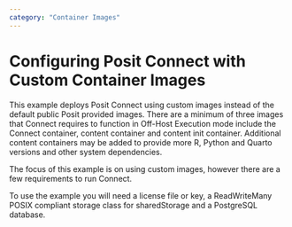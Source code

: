 ```yaml
---
category: "Container Images"
---
```


# Configuring Posit Connect with Custom Container Images

This example deploys Posit Connect using custom images instead of the default public Posit provided images.
There are a minimum of three images that Connect requires to function in Off-Host Execution mode include the Connect container, content container and content init container.
Additional content containers may be added to provide more R, Python and Quarto versions and other system dependencies.

The focus of this example is on using custom images, however there are a few requirements to run Connect.

To use the example you will need a license file or key, a ReadWriteMany POSIX compliant storage class for sharedStorage and a PostgreSQL database.

```.yaml
```